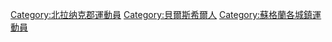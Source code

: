 [[Category:北拉纳克郡運動員|Category:北拉纳克郡運動員]]
[[Category:貝爾斯希爾人|Category:貝爾斯希爾人]]
[[Category:蘇格蘭各城鎮運動員|Category:蘇格蘭各城鎮運動員]]